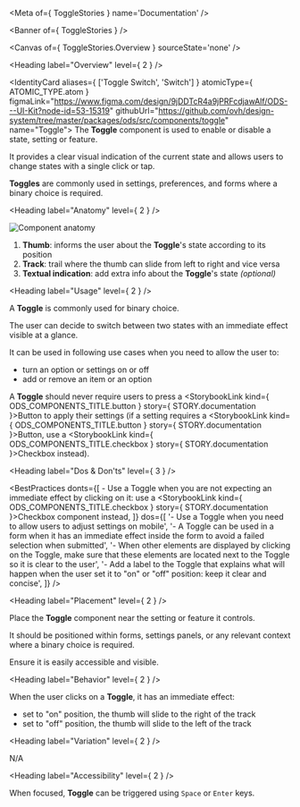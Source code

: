 
<Meta of={ ToggleStories } name='Documentation' />

<Banner of={ ToggleStories } />

<Canvas of={ ToggleStories.Overview } sourceState='none' />

<Heading label="Overview" level={ 2 } />

<IdentityCard aliases={ ['Toggle Switch', 'Switch'] }
              atomicType={ ATOMIC_TYPE.atom }
              figmaLink="https://www.figma.com/design/9jDDTcR4a9jPRFcdjawAlf/ODS---UI-Kit?node-id=53-15319"
              githubUrl="https://github.com/ovh/design-system/tree/master/packages/ods/src/components/toggle"
              name="Toggle">
  The **Toggle** component is used to enable or disable a state, setting or feature.

  It provides a clear visual indication of the current state and allows users to change states with a single click or
  tap.

  **Toggles** are commonly used in settings, preferences, and forms where a binary choice is required.
</IdentityCard>

<Heading label="Anatomy" level={ 2 } />

![Component anatomy](components/toggle/anatomy.png "Component anatomy")

1. **Thumb**: informs the user about the **Toggle**'s state according to its position
2. **Track**: trail where the thumb can slide from left to right and vice versa
3. **Textual indication**: add extra info about the **Toggle**'s state _(optional)_

<Heading label="Usage" level={ 2 } />

A **Toggle** is commonly used for binary choice.

The user can decide to switch between two states with an immediate effect visible at a glance.

It can be used in following use cases when you need to allow the user to:
- turn an option or settings on or off
- add or remove an item or an option

A **Toggle** should never require users to press a <StorybookLink kind={ ODS_COMPONENTS_TITLE.button } story={ STORY.documentation }>Button</StorybookLink> to apply their settings (if a setting requires a <StorybookLink kind={ ODS_COMPONENTS_TITLE.button } story={ STORY.documentation }>Button</StorybookLink>, use a <StorybookLink kind={ ODS_COMPONENTS_TITLE.checkbox } story={ STORY.documentation }>Checkbox</StorybookLink> instead).

<Heading label="Dos & Don'ts" level={ 3 } />

<BestPractices
  donts={[
    <span>- Use a Toggle when you are not expecting an immediate effect by clicking on it: use a <StorybookLink kind={ ODS_COMPONENTS_TITLE.checkbox } story={ STORY.documentation }>Checkbox</StorybookLink> component instead</span>,
  ]}
  dos={[
    '- Use a Toggle when you need to allow users to adjust settings on mobile',
    '- A Toggle can be used in a form when it has an immediate effect inside the form to avoid a failed selection when submitted',
    '- When other elements are displayed by clicking on the Toggle, make sure that these elements are located next to the Toggle so it is clear to the user',
    '- Add a label to the Toggle that explains what will happen when the user set it to "on" or "off" position: keep it clear and concise',
  ]}
/>

<Heading label="Placement" level={ 2 } />

Place the **Toggle** component near the setting or feature it controls.

It should be positioned within forms, settings panels, or any relevant context where a binary choice is required.

Ensure it is easily accessible and visible.

<Heading label="Behavior" level={ 2 } />

When the user clicks on a **Toggle**, it has an immediate effect:
- set to "on" position, the thumb will slide to the right of the track
- set to "off" position, the thumb will slide to the left of the track

<Heading label="Variation" level={ 2 } />

N/A

<Heading label="Accessibility" level={ 2 } />

When focused, **Toggle** can be triggered using `Space` or `Enter` keys.
